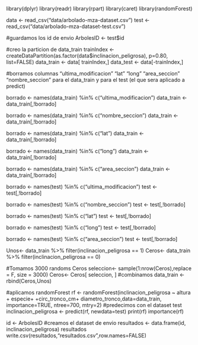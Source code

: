 

library(dplyr) 
library(readr)
library(rpart)
library(caret)
library(randomForest)

data <- read_csv("data/arbolado-mza-dataset.csv") 
test <- read_csv("data/arbolado-mza-dataset-test.csv") 

#guardamos los id de envio
ArbolesID <- test$id

#creo la particion de data_train
trainIndex <- createDataPartition(as.factor(data$inclinacion_peligrosa), p=0.80, list=FALSE)
data_train <- data[ trainIndex,]
data_test <-  data[-trainIndex,]


#borramos columnas "ultima_modificacion" "lat" "long" "area_seccion" "nombre_seccion"  para el data_train y para el test (el que sera aplicado a predict)

borrado <- names(data_train) %in% c("ultima_modificacion")
data_train <- data_train[,!borrado]

borrado <- names(data_train) %in% c("nombre_seccion")
data_train <- data_train[,!borrado]


borrado <- names(data_train) %in% c("lat")
data_train <- data_train[,!borrado]

borrado <- names(data_train) %in% c("long")
data_train <- data_train[,!borrado]

borrado <- names(data_train) %in% c("area_seccion")
data_train <- data_train[,!borrado]


borrado <- names(test) %in% c("ultima_modificacion")
test <- test[,!borrado]


borrado <- names(test) %in% c("nombre_seccion")
test <- test[,!borrado]


borrado <- names(test) %in% c("lat")
test <- test[,!borrado]

borrado <- names(test) %in% c("long")
test <- test[,!borrado]

borrado <- names(test) %in% c("area_seccion")
test <- test[,!borrado]

Unos<- data_train %>% filter(inclinacion_peligrosa == 1)
Ceros<- data_train %>% filter(inclinacion_peligrosa == 0)

#Tomamos 3000 randoms Ceros 
seleccion<- sample(1:nrow(Ceros),replace = F, size = 3000)
Ceros<- Ceros[ seleccion, ]
#combinamos
data_train <- rbind(Ceros,Unos)

#aplicamos randomForest
rf <- randomForest(inclinacion_peligrosa ~ altura + especie+ +circ_tronco_cm+ diametro_tronco,data=data_train, importance=TRUE, ntree=700, mtry=2)
#predecimos con el dataset test
inclinacion_peligrosa <- predict(rf, newdata=test)
print(rf)
importance(rf)


id <- ArbolesID
#creamos el dataset de envio 
resultados <- data.frame(id, inclinacion_peligrosa)
resultados
write.csv(resultados,"resultados.csv",row.names=FALSE)
